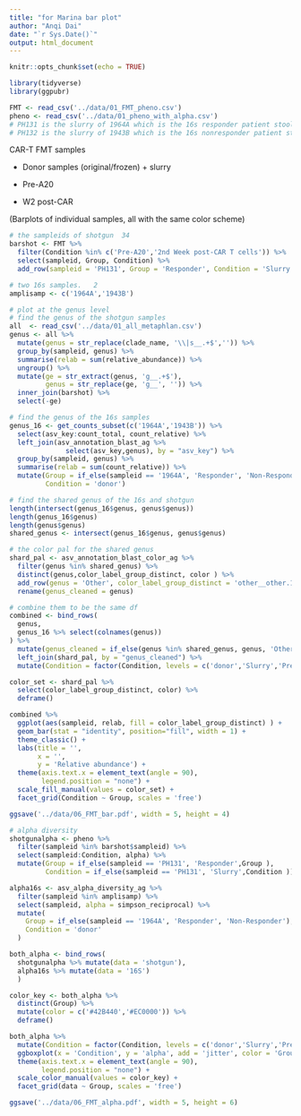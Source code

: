 ```yaml
---
title: "for Marina bar plot"
author: "Anqi Dai"
date: "`r Sys.Date()`"
output: html_document
---
```


```r
knitr::opts_chunk$set(echo = TRUE)
```

```r
library(tidyverse)
library(ggpubr)
```

```r
FMT <- read_csv('../data/01_FMT_pheno.csv')
pheno <- read_csv('../data/01_pheno_with_alpha.csv')
# PH131 is the slurry of 1964A which is the 16s responder patient stool that FMT to the mice
# PH132 is the slurry of 1943B which is the 16s nonresponder patient stool that FMT to the mice 
```
CAR-T FMT samples

- Donor samples (original/frozen) + slurry

- Pre-A20

- W2 post-CAR

(Barplots of individual samples, all with the same color scheme)

```r
# the sampleids of shotgun  34
barshot <- FMT %>% 
  filter(Condition %in% c('Pre-A20','2nd Week post-CAR T cells')) %>% 
  select(sampleid, Group, Condition) %>% 
  add_row(sampleid = 'PH131', Group = 'Responder', Condition = 'Slurry')

# two 16s samples.   2
amplisamp <- c('1964A','1943B')
```

```r
# plot at the genus level
# find the genus of the shotgun samples 
all  <- read_csv('../data/01_all_metaphlan.csv')
genus <- all %>% 
  mutate(genus = str_replace(clade_name, '\\|s__.+$','')) %>% 
  group_by(sampleid, genus) %>% 
  summarise(relab = sum(relative_abundance)) %>% 
  ungroup() %>% 
  mutate(ge = str_extract(genus, 'g__.+$'),
         genus = str_replace(ge, 'g__', '')) %>% 
  inner_join(barshot) %>% 
  select(-ge)

# find the genus of the 16s samples  
genus_16 <- get_counts_subset(c('1964A','1943B')) %>% 
  select(asv_key:count_total, count_relative) %>% 
  left_join(asv_annotation_blast_ag %>% 
              select(asv_key,genus), by = "asv_key") %>% 
  group_by(sampleid, genus) %>% 
  summarise(relab = sum(count_relative)) %>% 
  mutate(Group = if_else(sampleid == '1964A', 'Responder', 'Non-Responder'),
         Condition = 'donor')

# find the shared genus of the 16s and shotgun
length(intersect(genus_16$genus, genus$genus))
length(genus_16$genus)
length(genus$genus)
shared_genus <- intersect(genus_16$genus, genus$genus)

# the color pal for the shared genus
shard_pal <- asv_annotation_blast_color_ag %>% 
  filter(genus %in% shared_genus) %>% 
  distinct(genus,color_label_group_distinct, color ) %>% 
  add_row(genus = 'Other', color_label_group_distinct = 'other__other.164', color = '#BBBBBB') %>% 
  rename(genus_cleaned = genus)

# combine them to be the same df
combined <- bind_rows(
  genus,
  genus_16 %>% select(colnames(genus))
) %>% 
  mutate(genus_cleaned = if_else(genus %in% shared_genus, genus, 'Other')) %>% 
  left_join(shard_pal, by = "genus_cleaned") %>% 
  mutate(Condition = factor(Condition, levels = c('donor','Slurry','Pre-A20','2nd Week post-CAR T cells')))

color_set <- shard_pal %>% 
  select(color_label_group_distinct, color) %>% 
  deframe()
```

```r
combined %>% 
  ggplot(aes(sampleid, relab, fill = color_label_group_distinct) ) +
  geom_bar(stat = "identity", position="fill", width = 1) +
  theme_classic() +
  labs(title = '',
       x = '',
       y = 'Relative abundance') +
  theme(axis.text.x = element_text(angle = 90),
        legend.position = "none") +
  scale_fill_manual(values = color_set) +
  facet_grid(Condition ~ Group, scales = 'free') 

ggsave('../data/06_FMT_bar.pdf', width = 5, height = 4)
```

```r
# alpha diversity
shotgunalpha <- pheno %>% 
  filter(sampleid %in% barshot$sampleid) %>% 
  select(sampleid:Condition, alpha) %>% 
  mutate(Group = if_else(sampleid == 'PH131', 'Responder',Group ),
         Condition = if_else(sampleid == 'PH131', 'Slurry',Condition ))

alpha16s <- asv_alpha_diversity_ag %>% 
  filter(sampleid %in% amplisamp) %>% 
  select(sampleid, alpha = simpson_reciprocal) %>% 
  mutate(
    Group = if_else(sampleid == '1964A', 'Responder', 'Non-Responder'),
    Condition = 'donor'
  )

both_alpha <- bind_rows(
  shotgunalpha %>% mutate(data = 'shotgun'), 
  alpha16s %>% mutate(data = '16S')
  )

color_key <- both_alpha %>% 
  distinct(Group) %>% 
  mutate(color = c('#42B440','#EC0000')) %>% 
  deframe()

both_alpha %>% 
  mutate(Condition = factor(Condition, levels = c('donor','Slurry','Pre-A20','2nd Week post-CAR T cells'))) %>% 
  ggboxplot(x = 'Condition', y = 'alpha', add = 'jitter', color = 'Group') +
  theme(axis.text.x = element_text(angle = 90),
        legend.position = "none") + 
  scale_color_manual(values = color_key) +
  facet_grid(data ~ Group, scales = 'free')

ggsave('../data/06_FMT_alpha.pdf', width = 5, height = 6)
```

